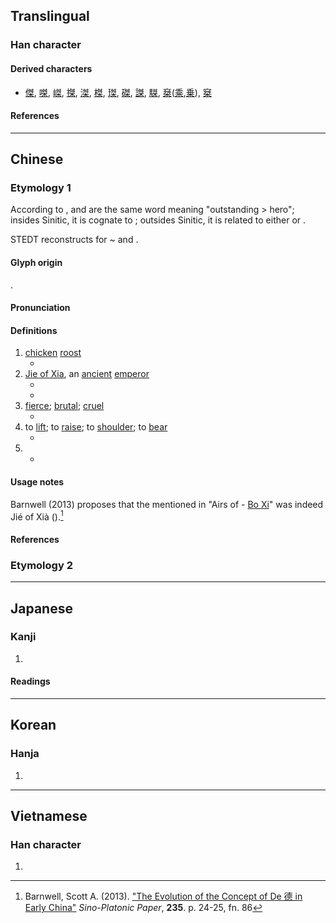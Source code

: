 {{character info}}
==Translingual==

===Han character===
{{Han char|rn=75|rad=木|as=06|sn=10|four=25904|canj=NQD|ids=⿱舛木}}

====Derived characters====
* [[傑]], [[𠹳]], [[嵥]], [[搩]], [[滐]], [[榤]], [[㻧]], [[磔]], [[謋]], [[䮪]], [[椉]]([[乘]],[[乗]]), [[𡩣]]

====References====
{{Han ref|kx=0524.150|dkj=14753|dj=0913.030|hdz=21203.050|uh=6840}}

----

==Chinese==
{{zh-forms}}

===Etymology 1===
According to {{zh-ref|Schussler (2007)}}, {{och-l|桀}} and {{och-l|傑}} are the same word meaning "outstanding > hero"; insides Sinitic, it is cognate to {{och-l|朅|martial}}; outsides Sinitic, it is related to either {{cog|lus|hrât||valiant, resolute}} or {{cog|bo|གྱད||strength; champion, athlete}}. 

STEDT reconstructs {{inh|zh|sit-pro|*gjat||hero, champion}} for {{och-l|傑|tr=}} ~ {{och-l|桀}} and {{m|bo|གྱད}}.

====Glyph origin====
{{Han etym}}
{{Han compound|舛|木|c1=p|c2=s|t2=wood|ls=psc}}.

====Pronunciation====
{{zh-pron
|m=jié
|c=git6
|mn=kia̍t
|mc=y
|oc=y
|ma=
|cat=n,pn,adj,v
}}

====Definitions====
{{zh-hanzi}}

# [[chicken]] [[roost]]
#* {{zh-x|雞 棲 于 桀、日 之 夕 矣、羊 牛 下 括。|The fowls roost on their '''perches'''; and in the evening of the day, the goats and cows come down and home;|ref=Shijing}}
# [[w:Jie of Xia|Jie of Xia]], an [[ancient]] [[emperor]]
#* {{zh-x|韋 ^顧 既 伐、^昆吾 ^夏-桀。|Having smitten [the princes of] Wei and Gu, [he smote] [the prince of] Kunwu, and with '''Jie''' of Xia.|ref=Shijing}}
#* {{zh-x|桀 德，惟 乃 弗 作 往 任，是 惟 暴-德 罔 後。|'''Jie'''’s character was such that he did not follow precedents in making appointments, and therefore his character was violent and ruined the future [of his kingdom].|ref=Shujing}}
# [[fierce]]; [[brutal]]; [[cruel]]
#* {{zh-x|君 不肖 而 側室 賢，太子 輕 而 庶子 伉，官吏 弱 而 人民 桀，如此 則 國 躁；國 躁 者，可-亡 也。| If the ruler is unworthy but his half-brothers are worthy; if the heir apparent is powerless and the concubine's son surpasses him; or if the magistrates are weak and the people are '''fierce'''; then the state will be seized with a panic. And a panic-stricken state is liable to ruin.|ref=Hanfeizi-L}}
# to [[lift]]; to [[raise]]; to [[shoulder]]; to [[bear]]
#* {{zh-x|^齊 ^高 ^固 入 ^晉-師，桀 石 以 投 人，禽 之；而 乘 其 車，繫 桑-本 焉，以 徇 ^齊 壘，曰：「欲 勇 者，賈 余 餘-勇。」|Gao Gu of Qi entered the ranks of the Jin army, '''raised''' a stone and hurled it against a Jin man, took him captive; and then rode in his [the captive's] chariot, tying it to a mulberry trunk with its roots. He paraded around the Qi fortifications, saying, “Those who want valor can buy my surplus.”|ref=Zuozhuan-D}}
# {{zh-alt-form|傑|[[outstanding]]; [[hero]]}}
#* {{zh-x|伯 兮 朅{qiè} 兮、邦 之 桀 兮。|My noble husband is how martial-like! The '''hero''' of the country!|ref=Shijing}}

====Usage notes====
Barnwell (2013) proposes that the {{zh-l|桀|hero}} mentioned in ''{{w|Classic of Poetry}}'' "Airs of {{w|Wey (state)|Wey}} - [https://ctext.org/book-of-poetry/bo-xi Bo Xi]" was indeed Jié of Xià ({{lang|zh|夏桀}}).<ref>Barnwell, Scott A. (2013). [http://www.sino-platonic.org/complete/spp235_de_character_early_China.pdf "The Evolution of the Concept of De 德 in Early China"] ''Sino-Platonic Paper'', '''235'''. p. 24-25, fn. 86</ref>

====References====
<references/>

===Etymology 2===
{{zh-see|𠹳}}
{{zh-cat|Individuals}}

----

==Japanese==

===Kanji===
{{ja-kanji|grade=|rs=木06}}

# {{rfdef|ja|sort=木06}}

====Readings====
{{ja-readings
|on=けつ
|kun=はりつけ
}}

----

==Korean==

===Hanja===
{{ko-hanja|걸}}

# {{rfdef|ko|sort=木06}}

----

==Vietnamese==

===Han character===
{{vi-readings|rs=木06|reading=kiệt}}

# {{rfdef|vi|sort=木06}}